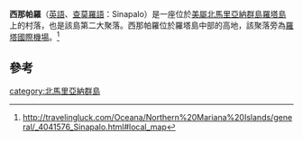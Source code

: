 '''西那帕羅'''（[[英語|英語]]、[[查莫羅語|查莫羅語]]：Sinapalo）是一座位於[[北馬里亞納群島|美屬北馬里亞納群島]][[羅塔島|羅塔島]]上的村落，也是該島第二大聚落。西那帕羅位於羅塔島中部的高地，該聚落旁為[[羅塔國際機場|羅塔國際機場]]。<ref>http://travelingluck.com/Oceana/Northern%20Mariana%20Islands/general/_4041576_Sinapalo.html#local_map</ref>

==參考==
{{reflist}}

[[category:北馬里亞納群島|category:北馬里亞納群島]]